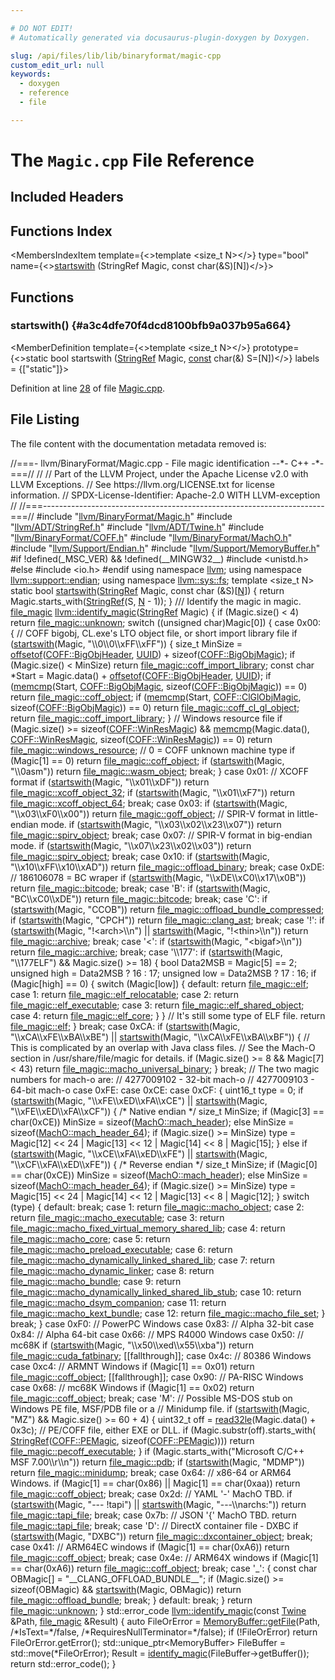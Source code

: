 ```yaml
---

# DO NOT EDIT!
# Automatically generated via docusaurus-plugin-doxygen by Doxygen.

slug: /api/files/lib/lib/binaryformat/magic-cpp
custom_edit_url: null
keywords:
  - doxygen
  - reference
  - file

---
```





# The `Magic.cpp` File Reference

<DoxygenPage pluginConfig={pluginConfig}>



## Included Headers

<IncludesList>
<IncludesListItem
  filePath="llvm/BinaryFormat/Magic.h"
  permalink="/docs/api/files/include/include/llvm/include/llvm/binaryformat/magic-h"
  isLocal="true" />
<IncludesListItem
  filePath="llvm/ADT/StringRef.h"
  permalink="/docs/api/files/include/include/llvm/include/llvm/adt/stringref-h"
  isLocal="true" />
<IncludesListItem
  filePath="llvm/ADT/Twine.h"
  permalink="/docs/api/files/include/include/llvm/include/llvm/adt/twine-h"
  isLocal="true" />
<IncludesListItem
  filePath="llvm/BinaryFormat/COFF.h"
  permalink="/docs/api/files/include/include/llvm/include/llvm/binaryformat/coff-h"
  isLocal="true" />
<IncludesListItem
  filePath="llvm/BinaryFormat/MachO.h"
  permalink="/docs/api/files/include/include/llvm/include/llvm/binaryformat/macho-h"
  isLocal="true" />
<IncludesListItem
  filePath="llvm/Support/Endian.h"
  permalink="/docs/api/files/include/include/llvm/include/llvm/support/endian-h"
  isLocal="true" />
<IncludesListItem
  filePath="llvm/Support/MemoryBuffer.h"
  permalink="/docs/api/files/include/include/llvm/include/llvm/support/memorybuffer-h"
  isLocal="true" />
<IncludesListItem
  filePath="unistd.h"
  permalink=""
  isLocal="false" />
</IncludesList>

## Functions Index

<MembersIndex>

<MembersIndexItem
  template={<>template &lt;size&#95;t N&gt;</>}
  type="bool"
  name={<><a href="#a3c4dfe70f4dcd8100bfb9a037b95a664">startswith</a> (StringRef Magic, const char(&amp;S)&#91;N&#93;)</>}>
</MembersIndexItem>

</MembersIndex>


<SectionDefinition>

## Functions

### startswith() {#a3c4dfe70f4dcd8100bfb9a037b95a664}

<MemberDefinition
  template={<>template &lt;size&#95;t N&gt;</>}
  prototype={<>static bool startswith (<a href="/docs/api/classes/llvm/stringref">StringRef</a> Magic, <a href="/docs/api/files/lib/lib/target/lib/target/aarch64/aarch64promoteconstant-cpp/#a90f8350fecae261c25be85d38b451bff">const</a> char(&amp;) S=[N])</>}
  labels = {["static"]}>

Definition at line <a href="#l00028">28</a> of file <a href="/docs/api/files/lib/lib/binaryformat/magic-cpp">Magic.cpp</a>.
</MemberDefinition>

</SectionDefinition>

## File Listing

The file content with the documentation metadata removed is:

<ProgramListing>

<Link id="l00001" /><CodeLine lineNumber="1"><Highlight kind="comment">//===- llvm/BinaryFormat/Magic.cpp - File magic identification --&#42;- C++ -&#42;-===//</Highlight><Highlight kind="normal"></Highlight></CodeLine>
<Link id="l00002" /><CodeLine lineNumber="2"><Highlight kind="normal"></Highlight><Highlight kind="comment">//</Highlight><Highlight kind="normal"></Highlight></CodeLine>
<Link id="l00003" /><CodeLine lineNumber="3"><Highlight kind="normal"></Highlight><Highlight kind="comment">// Part of the LLVM Project, under the Apache License v2.0 with LLVM Exceptions.</Highlight><Highlight kind="normal"></Highlight></CodeLine>
<Link id="l00004" /><CodeLine lineNumber="4"><Highlight kind="normal"></Highlight><Highlight kind="comment">// See https://llvm.org/LICENSE.txt for license information.</Highlight><Highlight kind="normal"></Highlight></CodeLine>
<Link id="l00005" /><CodeLine lineNumber="5"><Highlight kind="normal"></Highlight><Highlight kind="comment">// SPDX-License-Identifier: Apache-2.0 WITH LLVM-exception</Highlight><Highlight kind="normal"></Highlight></CodeLine>
<Link id="l00006" /><CodeLine lineNumber="6"><Highlight kind="normal"></Highlight><Highlight kind="comment">//</Highlight><Highlight kind="normal"></Highlight></CodeLine>
<Link id="l00007" /><CodeLine lineNumber="7"><Highlight kind="normal"></Highlight><Highlight kind="comment">//===----------------------------------------------------------------------===//</Highlight><Highlight kind="normal"></Highlight></CodeLine>
<Link id="l00008" /><CodeLine lineNumber="8"><Highlight kind="normal"></Highlight></CodeLine>
<Link id="l00009" /><CodeLine lineNumber="9"><Highlight kind="normal"></Highlight><Highlight kind="preprocessor">#include &quot;<a href="/docs/api/files/include/include/llvm/include/llvm/binaryformat/magic-h">llvm/BinaryFormat/Magic.h</a>&quot;</Highlight><Highlight kind="normal"></Highlight></CodeLine>
<Link id="l00010" /><CodeLine lineNumber="10"><Highlight kind="normal"></Highlight><Highlight kind="preprocessor">#include &quot;<a href="/docs/api/files/include/include/llvm/include/llvm/adt/stringref-h">llvm/ADT/StringRef.h</a>&quot;</Highlight><Highlight kind="normal"></Highlight></CodeLine>
<Link id="l00011" /><CodeLine lineNumber="11"><Highlight kind="normal"></Highlight><Highlight kind="preprocessor">#include &quot;<a href="/docs/api/files/include/include/llvm/include/llvm/adt/twine-h">llvm/ADT/Twine.h</a>&quot;</Highlight><Highlight kind="normal"></Highlight></CodeLine>
<Link id="l00012" /><CodeLine lineNumber="12"><Highlight kind="normal"></Highlight><Highlight kind="preprocessor">#include &quot;<a href="/docs/api/files/include/include/llvm/include/llvm/binaryformat/coff-h">llvm/BinaryFormat/COFF.h</a>&quot;</Highlight><Highlight kind="normal"></Highlight></CodeLine>
<Link id="l00013" /><CodeLine lineNumber="13"><Highlight kind="normal"></Highlight><Highlight kind="preprocessor">#include &quot;<a href="/docs/api/files/include/include/llvm/include/llvm/binaryformat/macho-h">llvm/BinaryFormat/MachO.h</a>&quot;</Highlight><Highlight kind="normal"></Highlight></CodeLine>
<Link id="l00014" /><CodeLine lineNumber="14"><Highlight kind="normal"></Highlight><Highlight kind="preprocessor">#include &quot;<a href="/docs/api/files/include/include/llvm/include/llvm/support/endian-h">llvm/Support/Endian.h</a>&quot;</Highlight><Highlight kind="normal"></Highlight></CodeLine>
<Link id="l00015" /><CodeLine lineNumber="15"><Highlight kind="normal"></Highlight><Highlight kind="preprocessor">#include &quot;<a href="/docs/api/files/include/include/llvm/include/llvm/support/memorybuffer-h">llvm/Support/MemoryBuffer.h</a>&quot;</Highlight><Highlight kind="normal"></Highlight></CodeLine>
<Link id="l00016" /><CodeLine lineNumber="16"><Highlight kind="normal"></Highlight></CodeLine>
<Link id="l00017" /><CodeLine lineNumber="17"><Highlight kind="normal"></Highlight><Highlight kind="preprocessor">#if !defined(&#95;MSC&#95;VER) &amp;&amp; !defined(&#95;&#95;MINGW32&#95;&#95;)</Highlight><Highlight kind="normal"></Highlight></CodeLine>
<Link id="l00018" /><CodeLine lineNumber="18"><Highlight kind="normal"></Highlight><Highlight kind="preprocessor">#include &lt;unistd.h&gt;</Highlight><Highlight kind="normal"></Highlight></CodeLine>
<Link id="l00019" /><CodeLine lineNumber="19"><Highlight kind="normal"></Highlight><Highlight kind="preprocessor">#else</Highlight><Highlight kind="normal"></Highlight></CodeLine>
<Link id="l00020" /><CodeLine lineNumber="20"><Highlight kind="normal"></Highlight><Highlight kind="preprocessor">#include &lt;io.h&gt;</Highlight><Highlight kind="normal"></Highlight></CodeLine>
<Link id="l00021" /><CodeLine lineNumber="21"><Highlight kind="normal"></Highlight><Highlight kind="preprocessor">#endif</Highlight><Highlight kind="normal"></Highlight></CodeLine>
<Link id="l00022" /><CodeLine lineNumber="22"><Highlight kind="normal"></Highlight></CodeLine>
<Link id="l00023" /><CodeLine lineNumber="23"><Highlight kind="normal"></Highlight><Highlight kind="keyword">using namespace </Highlight><Highlight kind="normal"><a href="/docs/api/namespaces/llvm">llvm</a>;</Highlight></CodeLine>
<Link id="l00024" /><CodeLine lineNumber="24"><Highlight kind="normal"></Highlight><Highlight kind="keyword">using namespace </Highlight><Highlight kind="normal"><a href="/docs/api/namespaces/llvm/support/endian">llvm::support::endian</a>;</Highlight></CodeLine>
<Link id="l00025" /><CodeLine lineNumber="25"><Highlight kind="normal"></Highlight><Highlight kind="keyword">using namespace </Highlight><Highlight kind="normal"><a href="/docs/api/namespaces/llvm/sys/fs">llvm::sys::fs</a>;</Highlight></CodeLine>
<Link id="l00026" /><CodeLine lineNumber="26"><Highlight kind="normal"></Highlight></CodeLine>
<Link id="l00027" /><CodeLine lineNumber="27"><Highlight kind="normal"></Highlight><Highlight kind="keyword">template</Highlight><Highlight kind="normal"> &lt;</Highlight><Highlight kind="keywordtype">size&#95;t</Highlight><Highlight kind="normal"> N&gt;</Highlight></CodeLine>
<Link id="l00028" /><CodeLine lineNumber="28" lineLink="#a3c4dfe70f4dcd8100bfb9a037b95a664"><Highlight kind="normal"></Highlight><Highlight kind="keyword">static</Highlight><Highlight kind="normal"> </Highlight><Highlight kind="keywordtype">bool</Highlight><Highlight kind="normal"> <a href="#a3c4dfe70f4dcd8100bfb9a037b95a664">startswith</a>(<a href="/docs/api/classes/llvm/stringref">StringRef</a> Magic, </Highlight><Highlight kind="keyword">const</Highlight><Highlight kind="normal"> </Highlight><Highlight kind="keywordtype">char</Highlight><Highlight kind="normal"> (&amp;S)&#91;<a href="/docs/api/files/lib/lib/support/regcomp-c/#a0240ac851181b84ac374872dc5434ee4">N</a>&#93;) &#123;</Highlight></CodeLine>
<Link id="l00029" /><CodeLine lineNumber="29"><Highlight kind="normal">  </Highlight><Highlight kind="keywordflow">return</Highlight><Highlight kind="normal"> Magic.starts&#95;with(<a href="/docs/api/classes/llvm/stringref">StringRef</a>(S, <a href="/docs/api/files/lib/lib/support/regcomp-c/#a0240ac851181b84ac374872dc5434ee4">N</a> - 1));</Highlight></CodeLine>
<Link id="l00030" /><CodeLine lineNumber="30"><Highlight kind="normal">&#125;</Highlight></CodeLine>
<Link id="l00031" /><CodeLine lineNumber="31"><Highlight kind="normal"></Highlight><Highlight kind="comment"></Highlight></CodeLine>
<Link id="l00032" /><CodeLine lineNumber="32"><Highlight kind="comment">/// Identify the magic in magic.</Highlight><Highlight kind="normal"></Highlight></CodeLine>
<Link id="l00033" /><CodeLine lineNumber="33" lineLink="/docs/api/namespaces/llvm/#a00941e59a16ad6eb14e905557a612501"><Highlight kind="normal"><a href="/docs/api/structs/llvm/file-magic">file&#95;magic</a> <a href="/docs/api/namespaces/llvm/#a00941e59a16ad6eb14e905557a612501">llvm::identify&#95;magic</a>(<a href="/docs/api/classes/llvm/stringref">StringRef</a> Magic) &#123;</Highlight></CodeLine>
<Link id="l00034" /><CodeLine lineNumber="34"><Highlight kind="normal">  </Highlight><Highlight kind="keywordflow">if</Highlight><Highlight kind="normal"> (Magic.size() &lt; 4)</Highlight></CodeLine>
<Link id="l00035" /><CodeLine lineNumber="35"><Highlight kind="normal">    </Highlight><Highlight kind="keywordflow">return</Highlight><Highlight kind="normal"> <a href="/docs/api/structs/llvm/file-magic/#a39d74d9fa08229878443101289698b3aae5a2f339dd671d3caf9b616ef7bf1efd">file&#95;magic::unknown</a>;</Highlight></CodeLine>
<Link id="l00036" /><CodeLine lineNumber="36"><Highlight kind="normal">  </Highlight><Highlight kind="keywordflow">switch</Highlight><Highlight kind="normal"> ((</Highlight><Highlight kind="keywordtype">unsigned</Highlight><Highlight kind="normal"> </Highlight><Highlight kind="keywordtype">char</Highlight><Highlight kind="normal">)Magic&#91;0&#93;) &#123;</Highlight></CodeLine>
<Link id="l00037" /><CodeLine lineNumber="37"><Highlight kind="normal">  </Highlight><Highlight kind="keywordflow">case</Highlight><Highlight kind="normal"> 0x00: &#123;</Highlight></CodeLine>
<Link id="l00038" /><CodeLine lineNumber="38"><Highlight kind="normal">    </Highlight><Highlight kind="comment">// COFF bigobj, CL.exe&#39;s LTO object file, or short import library file</Highlight><Highlight kind="normal"></Highlight></CodeLine>
<Link id="l00039" /><CodeLine lineNumber="39"><Highlight kind="normal">    </Highlight><Highlight kind="keywordflow">if</Highlight><Highlight kind="normal"> (<a href="#a3c4dfe70f4dcd8100bfb9a037b95a664">startswith</a>(Magic, </Highlight><Highlight kind="stringliteral">&quot;\\0\\0\\xFF\\xFF&quot;</Highlight><Highlight kind="normal">)) &#123;</Highlight></CodeLine>
<Link id="l00040" /><CodeLine lineNumber="40"><Highlight kind="normal">      </Highlight><Highlight kind="keywordtype">size&#95;t</Highlight><Highlight kind="normal"> MinSize =</Highlight></CodeLine>
<Link id="l00041" /><CodeLine lineNumber="41"><Highlight kind="normal">          <a href="/docs/api/files/include/include/llvm/include/llvm/support/amdhsakerneldescriptor-h/#a276e8a32e0bbf024aadd9420b8f2d3b3">offsetof</a>(<a href="/docs/api/structs/llvm/coff/bigobjheader">COFF::BigObjHeader</a>, <a href="/docs/api/files/lib/lib/textapi/textstubcommon-h/#a847f9d797fd06f1d451476d6362a6a41">UUID</a>) + </Highlight><Highlight kind="keyword">sizeof</Highlight><Highlight kind="normal">(<a href="/docs/api/namespaces/llvm/coff/#ae89cd5cd0f88610c3b724d104f6f0fd8">COFF::BigObjMagic</a>);</Highlight></CodeLine>
<Link id="l00042" /><CodeLine lineNumber="42"><Highlight kind="normal">      </Highlight><Highlight kind="keywordflow">if</Highlight><Highlight kind="normal"> (Magic.size() &lt; MinSize)</Highlight></CodeLine>
<Link id="l00043" /><CodeLine lineNumber="43"><Highlight kind="normal">        </Highlight><Highlight kind="keywordflow">return</Highlight><Highlight kind="normal"> <a href="/docs/api/structs/llvm/file-magic/#a39d74d9fa08229878443101289698b3aa007729224f13c224129cef854ce5fc0c">file&#95;magic::coff&#95;import&#95;library</a>;</Highlight></CodeLine>
<Link id="l00044" /><CodeLine lineNumber="44"><Highlight kind="normal"></Highlight></CodeLine>
<Link id="l00045" /><CodeLine lineNumber="45"><Highlight kind="normal">      </Highlight><Highlight kind="keyword">const</Highlight><Highlight kind="normal"> </Highlight><Highlight kind="keywordtype">char</Highlight><Highlight kind="normal"> &#42;Start = Magic.data() + <a href="/docs/api/files/include/include/llvm/include/llvm/support/amdhsakerneldescriptor-h/#a276e8a32e0bbf024aadd9420b8f2d3b3">offsetof</a>(<a href="/docs/api/structs/llvm/coff/bigobjheader">COFF::BigObjHeader</a>, <a href="/docs/api/files/lib/lib/textapi/textstubcommon-h/#a847f9d797fd06f1d451476d6362a6a41">UUID</a>);</Highlight></CodeLine>
<Link id="l00046" /><CodeLine lineNumber="46"><Highlight kind="normal">      </Highlight><Highlight kind="keywordflow">if</Highlight><Highlight kind="normal"> (<a href="/docs/api/files/lib/lib/transforms/lib/transforms/scalar/mergeicmps-cpp/#affd23ab4a2fbb796128b383986b7286f">memcmp</a>(Start, <a href="/docs/api/namespaces/llvm/coff/#ae89cd5cd0f88610c3b724d104f6f0fd8">COFF::BigObjMagic</a>, </Highlight><Highlight kind="keyword">sizeof</Highlight><Highlight kind="normal">(<a href="/docs/api/namespaces/llvm/coff/#ae89cd5cd0f88610c3b724d104f6f0fd8">COFF::BigObjMagic</a>)) == 0)</Highlight></CodeLine>
<Link id="l00047" /><CodeLine lineNumber="47"><Highlight kind="normal">        </Highlight><Highlight kind="keywordflow">return</Highlight><Highlight kind="normal"> <a href="/docs/api/structs/llvm/file-magic/#a39d74d9fa08229878443101289698b3aac575f4e16f05741d7656211f860dfcc3">file&#95;magic::coff&#95;object</a>;</Highlight></CodeLine>
<Link id="l00048" /><CodeLine lineNumber="48"><Highlight kind="normal">      </Highlight><Highlight kind="keywordflow">if</Highlight><Highlight kind="normal"> (<a href="/docs/api/files/lib/lib/transforms/lib/transforms/scalar/mergeicmps-cpp/#affd23ab4a2fbb796128b383986b7286f">memcmp</a>(Start, <a href="/docs/api/namespaces/llvm/coff/#a01204a9061fe07c8a651871764ebb5e4">COFF::ClGlObjMagic</a>, </Highlight><Highlight kind="keyword">sizeof</Highlight><Highlight kind="normal">(<a href="/docs/api/namespaces/llvm/coff/#ae89cd5cd0f88610c3b724d104f6f0fd8">COFF::BigObjMagic</a>)) == 0)</Highlight></CodeLine>
<Link id="l00049" /><CodeLine lineNumber="49"><Highlight kind="normal">        </Highlight><Highlight kind="keywordflow">return</Highlight><Highlight kind="normal"> <a href="/docs/api/structs/llvm/file-magic/#a39d74d9fa08229878443101289698b3aadcfa112d629e18c0a4eed4980ca4a7ae">file&#95;magic::coff&#95;cl&#95;gl&#95;object</a>;</Highlight></CodeLine>
<Link id="l00050" /><CodeLine lineNumber="50"><Highlight kind="normal">      </Highlight><Highlight kind="keywordflow">return</Highlight><Highlight kind="normal"> <a href="/docs/api/structs/llvm/file-magic/#a39d74d9fa08229878443101289698b3aa007729224f13c224129cef854ce5fc0c">file&#95;magic::coff&#95;import&#95;library</a>;</Highlight></CodeLine>
<Link id="l00051" /><CodeLine lineNumber="51"><Highlight kind="normal">    &#125;</Highlight></CodeLine>
<Link id="l00052" /><CodeLine lineNumber="52"><Highlight kind="normal">    </Highlight><Highlight kind="comment">// Windows resource file</Highlight><Highlight kind="normal"></Highlight></CodeLine>
<Link id="l00053" /><CodeLine lineNumber="53"><Highlight kind="normal">    </Highlight><Highlight kind="keywordflow">if</Highlight><Highlight kind="normal"> (Magic.size() &gt;= </Highlight><Highlight kind="keyword">sizeof</Highlight><Highlight kind="normal">(<a href="/docs/api/namespaces/llvm/coff/#ab73a29b4da997ce57de7ae89e7be1016">COFF::WinResMagic</a>) &amp;&amp;</Highlight></CodeLine>
<Link id="l00054" /><CodeLine lineNumber="54"><Highlight kind="normal">        <a href="/docs/api/files/lib/lib/transforms/lib/transforms/scalar/mergeicmps-cpp/#affd23ab4a2fbb796128b383986b7286f">memcmp</a>(Magic.data(), <a href="/docs/api/namespaces/llvm/coff/#ab73a29b4da997ce57de7ae89e7be1016">COFF::WinResMagic</a>, </Highlight><Highlight kind="keyword">sizeof</Highlight><Highlight kind="normal">(<a href="/docs/api/namespaces/llvm/coff/#ab73a29b4da997ce57de7ae89e7be1016">COFF::WinResMagic</a>)) == 0)</Highlight></CodeLine>
<Link id="l00055" /><CodeLine lineNumber="55"><Highlight kind="normal">      </Highlight><Highlight kind="keywordflow">return</Highlight><Highlight kind="normal"> <a href="/docs/api/structs/llvm/file-magic/#a39d74d9fa08229878443101289698b3aab93daf35debe3630ad69460b3c1d072a">file&#95;magic::windows&#95;resource</a>;</Highlight></CodeLine>
<Link id="l00056" /><CodeLine lineNumber="56"><Highlight kind="normal">    </Highlight><Highlight kind="comment">// 0 = COFF unknown machine type</Highlight><Highlight kind="normal"></Highlight></CodeLine>
<Link id="l00057" /><CodeLine lineNumber="57"><Highlight kind="normal">    </Highlight><Highlight kind="keywordflow">if</Highlight><Highlight kind="normal"> (Magic&#91;1&#93; == 0)</Highlight></CodeLine>
<Link id="l00058" /><CodeLine lineNumber="58"><Highlight kind="normal">      </Highlight><Highlight kind="keywordflow">return</Highlight><Highlight kind="normal"> <a href="/docs/api/structs/llvm/file-magic/#a39d74d9fa08229878443101289698b3aac575f4e16f05741d7656211f860dfcc3">file&#95;magic::coff&#95;object</a>;</Highlight></CodeLine>
<Link id="l00059" /><CodeLine lineNumber="59"><Highlight kind="normal">    </Highlight><Highlight kind="keywordflow">if</Highlight><Highlight kind="normal"> (<a href="#a3c4dfe70f4dcd8100bfb9a037b95a664">startswith</a>(Magic, </Highlight><Highlight kind="stringliteral">&quot;\\0asm&quot;</Highlight><Highlight kind="normal">))</Highlight></CodeLine>
<Link id="l00060" /><CodeLine lineNumber="60"><Highlight kind="normal">      </Highlight><Highlight kind="keywordflow">return</Highlight><Highlight kind="normal"> <a href="/docs/api/structs/llvm/file-magic/#a39d74d9fa08229878443101289698b3aaa0dedd1117ef34a81cb4b8751c3c1e4f">file&#95;magic::wasm&#95;object</a>;</Highlight></CodeLine>
<Link id="l00061" /><CodeLine lineNumber="61"><Highlight kind="normal">    </Highlight><Highlight kind="keywordflow">break</Highlight><Highlight kind="normal">;</Highlight></CodeLine>
<Link id="l00062" /><CodeLine lineNumber="62"><Highlight kind="normal">  &#125;</Highlight></CodeLine>
<Link id="l00063" /><CodeLine lineNumber="63"><Highlight kind="normal"></Highlight></CodeLine>
<Link id="l00064" /><CodeLine lineNumber="64"><Highlight kind="normal">  </Highlight><Highlight kind="keywordflow">case</Highlight><Highlight kind="normal"> 0x01:</Highlight></CodeLine>
<Link id="l00065" /><CodeLine lineNumber="65"><Highlight kind="normal">    </Highlight><Highlight kind="comment">// XCOFF format</Highlight><Highlight kind="normal"></Highlight></CodeLine>
<Link id="l00066" /><CodeLine lineNumber="66"><Highlight kind="normal">    </Highlight><Highlight kind="keywordflow">if</Highlight><Highlight kind="normal"> (<a href="#a3c4dfe70f4dcd8100bfb9a037b95a664">startswith</a>(Magic, </Highlight><Highlight kind="stringliteral">&quot;\\x01\\xDF&quot;</Highlight><Highlight kind="normal">))</Highlight></CodeLine>
<Link id="l00067" /><CodeLine lineNumber="67"><Highlight kind="normal">      </Highlight><Highlight kind="keywordflow">return</Highlight><Highlight kind="normal"> <a href="/docs/api/structs/llvm/file-magic/#a39d74d9fa08229878443101289698b3aaa39e4e5aa8493605e279d127dc484379">file&#95;magic::xcoff&#95;object&#95;32</a>;</Highlight></CodeLine>
<Link id="l00068" /><CodeLine lineNumber="68"><Highlight kind="normal">    </Highlight><Highlight kind="keywordflow">if</Highlight><Highlight kind="normal"> (<a href="#a3c4dfe70f4dcd8100bfb9a037b95a664">startswith</a>(Magic, </Highlight><Highlight kind="stringliteral">&quot;\\x01\\xF7&quot;</Highlight><Highlight kind="normal">))</Highlight></CodeLine>
<Link id="l00069" /><CodeLine lineNumber="69"><Highlight kind="normal">      </Highlight><Highlight kind="keywordflow">return</Highlight><Highlight kind="normal"> <a href="/docs/api/structs/llvm/file-magic/#a39d74d9fa08229878443101289698b3aa45ff397494885b031c2b6a75797e7d7e">file&#95;magic::xcoff&#95;object&#95;64</a>;</Highlight></CodeLine>
<Link id="l00070" /><CodeLine lineNumber="70"><Highlight kind="normal">    </Highlight><Highlight kind="keywordflow">break</Highlight><Highlight kind="normal">;</Highlight></CodeLine>
<Link id="l00071" /><CodeLine lineNumber="71"><Highlight kind="normal"></Highlight></CodeLine>
<Link id="l00072" /><CodeLine lineNumber="72"><Highlight kind="normal">  </Highlight><Highlight kind="keywordflow">case</Highlight><Highlight kind="normal"> 0x03:</Highlight></CodeLine>
<Link id="l00073" /><CodeLine lineNumber="73"><Highlight kind="normal">    </Highlight><Highlight kind="keywordflow">if</Highlight><Highlight kind="normal"> (<a href="#a3c4dfe70f4dcd8100bfb9a037b95a664">startswith</a>(Magic, </Highlight><Highlight kind="stringliteral">&quot;\\x03\\xF0\\x00&quot;</Highlight><Highlight kind="normal">))</Highlight></CodeLine>
<Link id="l00074" /><CodeLine lineNumber="74"><Highlight kind="normal">      </Highlight><Highlight kind="keywordflow">return</Highlight><Highlight kind="normal"> <a href="/docs/api/structs/llvm/file-magic/#a39d74d9fa08229878443101289698b3aa40ebaa45e99e5d81f24d506e33afdb42">file&#95;magic::goff&#95;object</a>;</Highlight></CodeLine>
<Link id="l00075" /><CodeLine lineNumber="75"><Highlight kind="normal">    </Highlight><Highlight kind="comment">// SPIR-V format in little-endian mode.</Highlight><Highlight kind="normal"></Highlight></CodeLine>
<Link id="l00076" /><CodeLine lineNumber="76"><Highlight kind="normal">    </Highlight><Highlight kind="keywordflow">if</Highlight><Highlight kind="normal"> (<a href="#a3c4dfe70f4dcd8100bfb9a037b95a664">startswith</a>(Magic, </Highlight><Highlight kind="stringliteral">&quot;\\x03\\x02\\x23\\x07&quot;</Highlight><Highlight kind="normal">))</Highlight></CodeLine>
<Link id="l00077" /><CodeLine lineNumber="77"><Highlight kind="normal">      </Highlight><Highlight kind="keywordflow">return</Highlight><Highlight kind="normal"> <a href="/docs/api/structs/llvm/file-magic/#a39d74d9fa08229878443101289698b3aa11ec46239073e8ad58f263bedf619cbc">file&#95;magic::spirv&#95;object</a>;</Highlight></CodeLine>
<Link id="l00078" /><CodeLine lineNumber="78"><Highlight kind="normal">    </Highlight><Highlight kind="keywordflow">break</Highlight><Highlight kind="normal">;</Highlight></CodeLine>
<Link id="l00079" /><CodeLine lineNumber="79"><Highlight kind="normal"></Highlight></CodeLine>
<Link id="l00080" /><CodeLine lineNumber="80"><Highlight kind="normal">  </Highlight><Highlight kind="keywordflow">case</Highlight><Highlight kind="normal"> 0x07: </Highlight><Highlight kind="comment">// SPIR-V format in big-endian mode.</Highlight><Highlight kind="normal"></Highlight></CodeLine>
<Link id="l00081" /><CodeLine lineNumber="81"><Highlight kind="normal">    </Highlight><Highlight kind="keywordflow">if</Highlight><Highlight kind="normal"> (<a href="#a3c4dfe70f4dcd8100bfb9a037b95a664">startswith</a>(Magic, </Highlight><Highlight kind="stringliteral">&quot;\\x07\\x23\\x02\\x03&quot;</Highlight><Highlight kind="normal">))</Highlight></CodeLine>
<Link id="l00082" /><CodeLine lineNumber="82"><Highlight kind="normal">      </Highlight><Highlight kind="keywordflow">return</Highlight><Highlight kind="normal"> <a href="/docs/api/structs/llvm/file-magic/#a39d74d9fa08229878443101289698b3aa11ec46239073e8ad58f263bedf619cbc">file&#95;magic::spirv&#95;object</a>;</Highlight></CodeLine>
<Link id="l00083" /><CodeLine lineNumber="83"><Highlight kind="normal">    </Highlight><Highlight kind="keywordflow">break</Highlight><Highlight kind="normal">;</Highlight></CodeLine>
<Link id="l00084" /><CodeLine lineNumber="84"><Highlight kind="normal"></Highlight></CodeLine>
<Link id="l00085" /><CodeLine lineNumber="85"><Highlight kind="normal">  </Highlight><Highlight kind="keywordflow">case</Highlight><Highlight kind="normal"> 0x10:</Highlight></CodeLine>
<Link id="l00086" /><CodeLine lineNumber="86"><Highlight kind="normal">    </Highlight><Highlight kind="keywordflow">if</Highlight><Highlight kind="normal"> (<a href="#a3c4dfe70f4dcd8100bfb9a037b95a664">startswith</a>(Magic, </Highlight><Highlight kind="stringliteral">&quot;\\x10\\xFF\\x10\\xAD&quot;</Highlight><Highlight kind="normal">))</Highlight></CodeLine>
<Link id="l00087" /><CodeLine lineNumber="87"><Highlight kind="normal">      </Highlight><Highlight kind="keywordflow">return</Highlight><Highlight kind="normal"> <a href="/docs/api/structs/llvm/file-magic/#a39d74d9fa08229878443101289698b3aa91e1aaaa67b1f5232dbea39497ef9250">file&#95;magic::offload&#95;binary</a>;</Highlight></CodeLine>
<Link id="l00088" /><CodeLine lineNumber="88"><Highlight kind="normal">    </Highlight><Highlight kind="keywordflow">break</Highlight><Highlight kind="normal">;</Highlight></CodeLine>
<Link id="l00089" /><CodeLine lineNumber="89"><Highlight kind="normal"></Highlight></CodeLine>
<Link id="l00090" /><CodeLine lineNumber="90"><Highlight kind="normal">  </Highlight><Highlight kind="keywordflow">case</Highlight><Highlight kind="normal"> 0xDE: </Highlight><Highlight kind="comment">// 186106078 = BC wraper</Highlight><Highlight kind="normal"></Highlight></CodeLine>
<Link id="l00091" /><CodeLine lineNumber="91"><Highlight kind="normal">    </Highlight><Highlight kind="keywordflow">if</Highlight><Highlight kind="normal"> (<a href="#a3c4dfe70f4dcd8100bfb9a037b95a664">startswith</a>(Magic, </Highlight><Highlight kind="stringliteral">&quot;\\xDE\\xC0\\x17\\x0B&quot;</Highlight><Highlight kind="normal">))</Highlight></CodeLine>
<Link id="l00092" /><CodeLine lineNumber="92"><Highlight kind="normal">      </Highlight><Highlight kind="keywordflow">return</Highlight><Highlight kind="normal"> <a href="/docs/api/structs/llvm/file-magic/#a39d74d9fa08229878443101289698b3aa9b217cf59bac16d57cf52c3e76f3ce50">file&#95;magic::bitcode</a>;</Highlight></CodeLine>
<Link id="l00093" /><CodeLine lineNumber="93"><Highlight kind="normal">    </Highlight><Highlight kind="keywordflow">break</Highlight><Highlight kind="normal">;</Highlight></CodeLine>
<Link id="l00094" /><CodeLine lineNumber="94"><Highlight kind="normal">  </Highlight><Highlight kind="keywordflow">case</Highlight><Highlight kind="normal"> </Highlight><Highlight kind="charliteral">&#39;B&#39;</Highlight><Highlight kind="normal">:</Highlight></CodeLine>
<Link id="l00095" /><CodeLine lineNumber="95"><Highlight kind="normal">    </Highlight><Highlight kind="keywordflow">if</Highlight><Highlight kind="normal"> (<a href="#a3c4dfe70f4dcd8100bfb9a037b95a664">startswith</a>(Magic, </Highlight><Highlight kind="stringliteral">&quot;BC\\xC0\\xDE&quot;</Highlight><Highlight kind="normal">))</Highlight></CodeLine>
<Link id="l00096" /><CodeLine lineNumber="96"><Highlight kind="normal">      </Highlight><Highlight kind="keywordflow">return</Highlight><Highlight kind="normal"> <a href="/docs/api/structs/llvm/file-magic/#a39d74d9fa08229878443101289698b3aa9b217cf59bac16d57cf52c3e76f3ce50">file&#95;magic::bitcode</a>;</Highlight></CodeLine>
<Link id="l00097" /><CodeLine lineNumber="97"><Highlight kind="normal">    </Highlight><Highlight kind="keywordflow">break</Highlight><Highlight kind="normal">;</Highlight></CodeLine>
<Link id="l00098" /><CodeLine lineNumber="98"><Highlight kind="normal">  </Highlight><Highlight kind="keywordflow">case</Highlight><Highlight kind="normal"> </Highlight><Highlight kind="charliteral">&#39;C&#39;</Highlight><Highlight kind="normal">:</Highlight></CodeLine>
<Link id="l00099" /><CodeLine lineNumber="99"><Highlight kind="normal">    </Highlight><Highlight kind="keywordflow">if</Highlight><Highlight kind="normal"> (<a href="#a3c4dfe70f4dcd8100bfb9a037b95a664">startswith</a>(Magic, </Highlight><Highlight kind="stringliteral">&quot;CCOB&quot;</Highlight><Highlight kind="normal">))</Highlight></CodeLine>
<Link id="l00100" /><CodeLine lineNumber="100"><Highlight kind="normal">      </Highlight><Highlight kind="keywordflow">return</Highlight><Highlight kind="normal"> <a href="/docs/api/structs/llvm/file-magic/#a39d74d9fa08229878443101289698b3aa73165d81a387644aea1856f9a567a23a">file&#95;magic::offload&#95;bundle&#95;compressed</a>;</Highlight></CodeLine>
<Link id="l00101" /><CodeLine lineNumber="101"><Highlight kind="normal">    </Highlight><Highlight kind="keywordflow">if</Highlight><Highlight kind="normal"> (<a href="#a3c4dfe70f4dcd8100bfb9a037b95a664">startswith</a>(Magic, </Highlight><Highlight kind="stringliteral">&quot;CPCH&quot;</Highlight><Highlight kind="normal">))</Highlight></CodeLine>
<Link id="l00102" /><CodeLine lineNumber="102"><Highlight kind="normal">      </Highlight><Highlight kind="keywordflow">return</Highlight><Highlight kind="normal"> <a href="/docs/api/structs/llvm/file-magic/#a39d74d9fa08229878443101289698b3aabb25bd86fcacafa4654636a3985d0f5e">file&#95;magic::clang&#95;ast</a>;</Highlight></CodeLine>
<Link id="l00103" /><CodeLine lineNumber="103"><Highlight kind="normal">    </Highlight><Highlight kind="keywordflow">break</Highlight><Highlight kind="normal">;</Highlight></CodeLine>
<Link id="l00104" /><CodeLine lineNumber="104"><Highlight kind="normal">  </Highlight><Highlight kind="keywordflow">case</Highlight><Highlight kind="normal"> </Highlight><Highlight kind="charliteral">&#39;!&#39;</Highlight><Highlight kind="normal">:</Highlight></CodeLine>
<Link id="l00105" /><CodeLine lineNumber="105"><Highlight kind="normal">    </Highlight><Highlight kind="keywordflow">if</Highlight><Highlight kind="normal"> (<a href="#a3c4dfe70f4dcd8100bfb9a037b95a664">startswith</a>(Magic, </Highlight><Highlight kind="stringliteral">&quot;!&lt;arch&gt;\\n&quot;</Highlight><Highlight kind="normal">) || <a href="#a3c4dfe70f4dcd8100bfb9a037b95a664">startswith</a>(Magic, </Highlight><Highlight kind="stringliteral">&quot;!&lt;thin&gt;\\n&quot;</Highlight><Highlight kind="normal">))</Highlight></CodeLine>
<Link id="l00106" /><CodeLine lineNumber="106"><Highlight kind="normal">      </Highlight><Highlight kind="keywordflow">return</Highlight><Highlight kind="normal"> <a href="/docs/api/structs/llvm/file-magic/#a39d74d9fa08229878443101289698b3aa35fa482a9a36a65cbd44ed6a98563cd9">file&#95;magic::archive</a>;</Highlight></CodeLine>
<Link id="l00107" /><CodeLine lineNumber="107"><Highlight kind="normal">    </Highlight><Highlight kind="keywordflow">break</Highlight><Highlight kind="normal">;</Highlight></CodeLine>
<Link id="l00108" /><CodeLine lineNumber="108"><Highlight kind="normal">  </Highlight><Highlight kind="keywordflow">case</Highlight><Highlight kind="normal"> </Highlight><Highlight kind="charliteral">&#39;&lt;&#39;</Highlight><Highlight kind="normal">:</Highlight></CodeLine>
<Link id="l00109" /><CodeLine lineNumber="109"><Highlight kind="normal">    </Highlight><Highlight kind="keywordflow">if</Highlight><Highlight kind="normal"> (<a href="#a3c4dfe70f4dcd8100bfb9a037b95a664">startswith</a>(Magic, </Highlight><Highlight kind="stringliteral">&quot;&lt;bigaf&gt;\\n&quot;</Highlight><Highlight kind="normal">))</Highlight></CodeLine>
<Link id="l00110" /><CodeLine lineNumber="110"><Highlight kind="normal">      </Highlight><Highlight kind="keywordflow">return</Highlight><Highlight kind="normal"> <a href="/docs/api/structs/llvm/file-magic/#a39d74d9fa08229878443101289698b3aa35fa482a9a36a65cbd44ed6a98563cd9">file&#95;magic::archive</a>;</Highlight></CodeLine>
<Link id="l00111" /><CodeLine lineNumber="111"><Highlight kind="normal">    </Highlight><Highlight kind="keywordflow">break</Highlight><Highlight kind="normal">;</Highlight></CodeLine>
<Link id="l00112" /><CodeLine lineNumber="112"><Highlight kind="normal">  </Highlight><Highlight kind="keywordflow">case</Highlight><Highlight kind="normal"> </Highlight><Highlight kind="stringliteral">&#39;\\177&#39;</Highlight><Highlight kind="normal">:</Highlight></CodeLine>
<Link id="l00113" /><CodeLine lineNumber="113"><Highlight kind="normal">    </Highlight><Highlight kind="keywordflow">if</Highlight><Highlight kind="normal"> (<a href="#a3c4dfe70f4dcd8100bfb9a037b95a664">startswith</a>(Magic, </Highlight><Highlight kind="stringliteral">&quot;\\177ELF&quot;</Highlight><Highlight kind="normal">) &amp;&amp; Magic.size() &gt;= 18) &#123;</Highlight></CodeLine>
<Link id="l00114" /><CodeLine lineNumber="114"><Highlight kind="normal">      </Highlight><Highlight kind="keywordtype">bool</Highlight><Highlight kind="normal"> Data2MSB = Magic&#91;5&#93; == 2;</Highlight></CodeLine>
<Link id="l00115" /><CodeLine lineNumber="115"><Highlight kind="normal">      </Highlight><Highlight kind="keywordtype">unsigned</Highlight><Highlight kind="normal"> high = Data2MSB ? 16 : 17;</Highlight></CodeLine>
<Link id="l00116" /><CodeLine lineNumber="116"><Highlight kind="normal">      </Highlight><Highlight kind="keywordtype">unsigned</Highlight><Highlight kind="normal"> low = Data2MSB ? 17 : 16;</Highlight></CodeLine>
<Link id="l00117" /><CodeLine lineNumber="117"><Highlight kind="normal">      </Highlight><Highlight kind="keywordflow">if</Highlight><Highlight kind="normal"> (Magic&#91;high&#93; == 0) &#123;</Highlight></CodeLine>
<Link id="l00118" /><CodeLine lineNumber="118"><Highlight kind="normal">        </Highlight><Highlight kind="keywordflow">switch</Highlight><Highlight kind="normal"> (Magic&#91;low&#93;) &#123;</Highlight></CodeLine>
<Link id="l00119" /><CodeLine lineNumber="119"><Highlight kind="normal">        </Highlight><Highlight kind="keywordflow">default</Highlight><Highlight kind="normal">:</Highlight></CodeLine>
<Link id="l00120" /><CodeLine lineNumber="120"><Highlight kind="normal">          </Highlight><Highlight kind="keywordflow">return</Highlight><Highlight kind="normal"> <a href="/docs/api/structs/llvm/file-magic/#a39d74d9fa08229878443101289698b3aad31db91c55e2f1f5090ddbe652c20b1f">file&#95;magic::elf</a>;</Highlight></CodeLine>
<Link id="l00121" /><CodeLine lineNumber="121"><Highlight kind="normal">        </Highlight><Highlight kind="keywordflow">case</Highlight><Highlight kind="normal"> 1:</Highlight></CodeLine>
<Link id="l00122" /><CodeLine lineNumber="122"><Highlight kind="normal">          </Highlight><Highlight kind="keywordflow">return</Highlight><Highlight kind="normal"> <a href="/docs/api/structs/llvm/file-magic/#a39d74d9fa08229878443101289698b3aa1b167178973059ff5b3a4b2bf2377450">file&#95;magic::elf&#95;relocatable</a>;</Highlight></CodeLine>
<Link id="l00123" /><CodeLine lineNumber="123"><Highlight kind="normal">        </Highlight><Highlight kind="keywordflow">case</Highlight><Highlight kind="normal"> 2:</Highlight></CodeLine>
<Link id="l00124" /><CodeLine lineNumber="124"><Highlight kind="normal">          </Highlight><Highlight kind="keywordflow">return</Highlight><Highlight kind="normal"> <a href="/docs/api/structs/llvm/file-magic/#a39d74d9fa08229878443101289698b3aa46a884b4756415ac19d0ac5d2bf56079">file&#95;magic::elf&#95;executable</a>;</Highlight></CodeLine>
<Link id="l00125" /><CodeLine lineNumber="125"><Highlight kind="normal">        </Highlight><Highlight kind="keywordflow">case</Highlight><Highlight kind="normal"> 3:</Highlight></CodeLine>
<Link id="l00126" /><CodeLine lineNumber="126"><Highlight kind="normal">          </Highlight><Highlight kind="keywordflow">return</Highlight><Highlight kind="normal"> <a href="/docs/api/structs/llvm/file-magic/#a39d74d9fa08229878443101289698b3aa380638a0d06dd9003d4dd307f7b0851c">file&#95;magic::elf&#95;shared&#95;object</a>;</Highlight></CodeLine>
<Link id="l00127" /><CodeLine lineNumber="127"><Highlight kind="normal">        </Highlight><Highlight kind="keywordflow">case</Highlight><Highlight kind="normal"> 4:</Highlight></CodeLine>
<Link id="l00128" /><CodeLine lineNumber="128"><Highlight kind="normal">          </Highlight><Highlight kind="keywordflow">return</Highlight><Highlight kind="normal"> <a href="/docs/api/structs/llvm/file-magic/#a39d74d9fa08229878443101289698b3aabf5672e0a28c6ed1db85035f1b85fc5b">file&#95;magic::elf&#95;core</a>;</Highlight></CodeLine>
<Link id="l00129" /><CodeLine lineNumber="129"><Highlight kind="normal">        &#125;</Highlight></CodeLine>
<Link id="l00130" /><CodeLine lineNumber="130"><Highlight kind="normal">      &#125;</Highlight></CodeLine>
<Link id="l00131" /><CodeLine lineNumber="131"><Highlight kind="normal">      </Highlight><Highlight kind="comment">// It&#39;s still some type of ELF file.</Highlight><Highlight kind="normal"></Highlight></CodeLine>
<Link id="l00132" /><CodeLine lineNumber="132"><Highlight kind="normal">      </Highlight><Highlight kind="keywordflow">return</Highlight><Highlight kind="normal"> <a href="/docs/api/structs/llvm/file-magic/#a39d74d9fa08229878443101289698b3aad31db91c55e2f1f5090ddbe652c20b1f">file&#95;magic::elf</a>;</Highlight></CodeLine>
<Link id="l00133" /><CodeLine lineNumber="133"><Highlight kind="normal">    &#125;</Highlight></CodeLine>
<Link id="l00134" /><CodeLine lineNumber="134"><Highlight kind="normal">    </Highlight><Highlight kind="keywordflow">break</Highlight><Highlight kind="normal">;</Highlight></CodeLine>
<Link id="l00135" /><CodeLine lineNumber="135"><Highlight kind="normal"></Highlight></CodeLine>
<Link id="l00136" /><CodeLine lineNumber="136"><Highlight kind="normal">  </Highlight><Highlight kind="keywordflow">case</Highlight><Highlight kind="normal"> 0xCA:</Highlight></CodeLine>
<Link id="l00137" /><CodeLine lineNumber="137"><Highlight kind="normal">    </Highlight><Highlight kind="keywordflow">if</Highlight><Highlight kind="normal"> (<a href="#a3c4dfe70f4dcd8100bfb9a037b95a664">startswith</a>(Magic, </Highlight><Highlight kind="stringliteral">&quot;\\xCA\\xFE\\xBA\\xBE&quot;</Highlight><Highlight kind="normal">) ||</Highlight></CodeLine>
<Link id="l00138" /><CodeLine lineNumber="138"><Highlight kind="normal">        <a href="#a3c4dfe70f4dcd8100bfb9a037b95a664">startswith</a>(Magic, </Highlight><Highlight kind="stringliteral">&quot;\\xCA\\xFE\\xBA\\xBF&quot;</Highlight><Highlight kind="normal">)) &#123;</Highlight></CodeLine>
<Link id="l00139" /><CodeLine lineNumber="139"><Highlight kind="normal">      </Highlight><Highlight kind="comment">// This is complicated by an overlap with Java class files.</Highlight><Highlight kind="normal"></Highlight></CodeLine>
<Link id="l00140" /><CodeLine lineNumber="140"><Highlight kind="normal">      </Highlight><Highlight kind="comment">// See the Mach-O section in /usr/share/file/magic for details.</Highlight><Highlight kind="normal"></Highlight></CodeLine>
<Link id="l00141" /><CodeLine lineNumber="141"><Highlight kind="normal">      </Highlight><Highlight kind="keywordflow">if</Highlight><Highlight kind="normal"> (Magic.size() &gt;= 8 &amp;&amp; Magic&#91;7&#93; &lt; 43)</Highlight></CodeLine>
<Link id="l00142" /><CodeLine lineNumber="142"><Highlight kind="normal">        </Highlight><Highlight kind="keywordflow">return</Highlight><Highlight kind="normal"> <a href="/docs/api/structs/llvm/file-magic/#a39d74d9fa08229878443101289698b3aa9afb9b390f3041249d9a2dee384e4c1d">file&#95;magic::macho&#95;universal&#95;binary</a>;</Highlight></CodeLine>
<Link id="l00143" /><CodeLine lineNumber="143"><Highlight kind="normal">    &#125;</Highlight></CodeLine>
<Link id="l00144" /><CodeLine lineNumber="144"><Highlight kind="normal">    </Highlight><Highlight kind="keywordflow">break</Highlight><Highlight kind="normal">;</Highlight></CodeLine>
<Link id="l00145" /><CodeLine lineNumber="145"><Highlight kind="normal"></Highlight></CodeLine>
<Link id="l00146" /><CodeLine lineNumber="146"><Highlight kind="normal">  </Highlight><Highlight kind="comment">// The two magic numbers for mach-o are:</Highlight><Highlight kind="normal"></Highlight></CodeLine>
<Link id="l00147" /><CodeLine lineNumber="147"><Highlight kind="normal">  </Highlight><Highlight kind="comment">// 4277009102 - 32-bit mach-o</Highlight><Highlight kind="normal"></Highlight></CodeLine>
<Link id="l00148" /><CodeLine lineNumber="148"><Highlight kind="normal">  </Highlight><Highlight kind="comment">// 4277009103 - 64-bit mach-o</Highlight><Highlight kind="normal"></Highlight></CodeLine>
<Link id="l00149" /><CodeLine lineNumber="149"><Highlight kind="normal">  </Highlight><Highlight kind="keywordflow">case</Highlight><Highlight kind="normal"> 0xFE:</Highlight></CodeLine>
<Link id="l00150" /><CodeLine lineNumber="150"><Highlight kind="normal">  </Highlight><Highlight kind="keywordflow">case</Highlight><Highlight kind="normal"> 0xCE:</Highlight></CodeLine>
<Link id="l00151" /><CodeLine lineNumber="151"><Highlight kind="normal">  </Highlight><Highlight kind="keywordflow">case</Highlight><Highlight kind="normal"> 0xCF: &#123;</Highlight></CodeLine>
<Link id="l00152" /><CodeLine lineNumber="152"><Highlight kind="normal">    uint16&#95;t type = 0;</Highlight></CodeLine>
<Link id="l00153" /><CodeLine lineNumber="153"><Highlight kind="normal">    </Highlight><Highlight kind="keywordflow">if</Highlight><Highlight kind="normal"> (<a href="#a3c4dfe70f4dcd8100bfb9a037b95a664">startswith</a>(Magic, </Highlight><Highlight kind="stringliteral">&quot;\\xFE\\xED\\xFA\\xCE&quot;</Highlight><Highlight kind="normal">) ||</Highlight></CodeLine>
<Link id="l00154" /><CodeLine lineNumber="154"><Highlight kind="normal">        <a href="#a3c4dfe70f4dcd8100bfb9a037b95a664">startswith</a>(Magic, </Highlight><Highlight kind="stringliteral">&quot;\\xFE\\xED\\xFA\\xCF&quot;</Highlight><Highlight kind="normal">)) &#123;</Highlight></CodeLine>
<Link id="l00155" /><CodeLine lineNumber="155"><Highlight kind="normal">      </Highlight><Highlight kind="comment">/&#42; Native endian &#42;/</Highlight><Highlight kind="normal"></Highlight></CodeLine>
<Link id="l00156" /><CodeLine lineNumber="156"><Highlight kind="normal">      </Highlight><Highlight kind="keywordtype">size&#95;t</Highlight><Highlight kind="normal"> MinSize;</Highlight></CodeLine>
<Link id="l00157" /><CodeLine lineNumber="157"><Highlight kind="normal">      </Highlight><Highlight kind="keywordflow">if</Highlight><Highlight kind="normal"> (Magic&#91;3&#93; == </Highlight><Highlight kind="keywordtype">char</Highlight><Highlight kind="normal">(0xCE))</Highlight></CodeLine>
<Link id="l00158" /><CodeLine lineNumber="158"><Highlight kind="normal">        MinSize = </Highlight><Highlight kind="keyword">sizeof</Highlight><Highlight kind="normal">(<a href="/docs/api/structs/llvm/macho/mach-header">MachO::mach&#95;header</a>);</Highlight></CodeLine>
<Link id="l00159" /><CodeLine lineNumber="159"><Highlight kind="normal">      </Highlight><Highlight kind="keywordflow">else</Highlight><Highlight kind="normal"></Highlight></CodeLine>
<Link id="l00160" /><CodeLine lineNumber="160"><Highlight kind="normal">        MinSize = </Highlight><Highlight kind="keyword">sizeof</Highlight><Highlight kind="normal">(<a href="/docs/api/structs/llvm/macho/mach-header-64">MachO::mach&#95;header&#95;64</a>);</Highlight></CodeLine>
<Link id="l00161" /><CodeLine lineNumber="161"><Highlight kind="normal">      </Highlight><Highlight kind="keywordflow">if</Highlight><Highlight kind="normal"> (Magic.size() &gt;= MinSize)</Highlight></CodeLine>
<Link id="l00162" /><CodeLine lineNumber="162"><Highlight kind="normal">        type = Magic&#91;12&#93; &lt;&lt; 24 | Magic&#91;13&#93; &lt;&lt; 12 | Magic&#91;14&#93; &lt;&lt; 8 | Magic&#91;15&#93;;</Highlight></CodeLine>
<Link id="l00163" /><CodeLine lineNumber="163"><Highlight kind="normal">    &#125; </Highlight><Highlight kind="keywordflow">else</Highlight><Highlight kind="normal"> </Highlight><Highlight kind="keywordflow">if</Highlight><Highlight kind="normal"> (<a href="#a3c4dfe70f4dcd8100bfb9a037b95a664">startswith</a>(Magic, </Highlight><Highlight kind="stringliteral">&quot;\\xCE\\xFA\\xED\\xFE&quot;</Highlight><Highlight kind="normal">) ||</Highlight></CodeLine>
<Link id="l00164" /><CodeLine lineNumber="164"><Highlight kind="normal">               <a href="#a3c4dfe70f4dcd8100bfb9a037b95a664">startswith</a>(Magic, </Highlight><Highlight kind="stringliteral">&quot;\\xCF\\xFA\\xED\\xFE&quot;</Highlight><Highlight kind="normal">)) &#123;</Highlight></CodeLine>
<Link id="l00165" /><CodeLine lineNumber="165"><Highlight kind="normal">      </Highlight><Highlight kind="comment">/&#42; Reverse endian &#42;/</Highlight><Highlight kind="normal"></Highlight></CodeLine>
<Link id="l00166" /><CodeLine lineNumber="166"><Highlight kind="normal">      </Highlight><Highlight kind="keywordtype">size&#95;t</Highlight><Highlight kind="normal"> MinSize;</Highlight></CodeLine>
<Link id="l00167" /><CodeLine lineNumber="167"><Highlight kind="normal">      </Highlight><Highlight kind="keywordflow">if</Highlight><Highlight kind="normal"> (Magic&#91;0&#93; == </Highlight><Highlight kind="keywordtype">char</Highlight><Highlight kind="normal">(0xCE))</Highlight></CodeLine>
<Link id="l00168" /><CodeLine lineNumber="168"><Highlight kind="normal">        MinSize = </Highlight><Highlight kind="keyword">sizeof</Highlight><Highlight kind="normal">(<a href="/docs/api/structs/llvm/macho/mach-header">MachO::mach&#95;header</a>);</Highlight></CodeLine>
<Link id="l00169" /><CodeLine lineNumber="169"><Highlight kind="normal">      </Highlight><Highlight kind="keywordflow">else</Highlight><Highlight kind="normal"></Highlight></CodeLine>
<Link id="l00170" /><CodeLine lineNumber="170"><Highlight kind="normal">        MinSize = </Highlight><Highlight kind="keyword">sizeof</Highlight><Highlight kind="normal">(<a href="/docs/api/structs/llvm/macho/mach-header-64">MachO::mach&#95;header&#95;64</a>);</Highlight></CodeLine>
<Link id="l00171" /><CodeLine lineNumber="171"><Highlight kind="normal">      </Highlight><Highlight kind="keywordflow">if</Highlight><Highlight kind="normal"> (Magic.size() &gt;= MinSize)</Highlight></CodeLine>
<Link id="l00172" /><CodeLine lineNumber="172"><Highlight kind="normal">        type = Magic&#91;15&#93; &lt;&lt; 24 | Magic&#91;14&#93; &lt;&lt; 12 | Magic&#91;13&#93; &lt;&lt; 8 | Magic&#91;12&#93;;</Highlight></CodeLine>
<Link id="l00173" /><CodeLine lineNumber="173"><Highlight kind="normal">    &#125;</Highlight></CodeLine>
<Link id="l00174" /><CodeLine lineNumber="174"><Highlight kind="normal">    </Highlight><Highlight kind="keywordflow">switch</Highlight><Highlight kind="normal"> (type) &#123;</Highlight></CodeLine>
<Link id="l00175" /><CodeLine lineNumber="175"><Highlight kind="normal">    </Highlight><Highlight kind="keywordflow">default</Highlight><Highlight kind="normal">:</Highlight></CodeLine>
<Link id="l00176" /><CodeLine lineNumber="176"><Highlight kind="normal">      </Highlight><Highlight kind="keywordflow">break</Highlight><Highlight kind="normal">;</Highlight></CodeLine>
<Link id="l00177" /><CodeLine lineNumber="177"><Highlight kind="normal">    </Highlight><Highlight kind="keywordflow">case</Highlight><Highlight kind="normal"> 1:</Highlight></CodeLine>
<Link id="l00178" /><CodeLine lineNumber="178"><Highlight kind="normal">      </Highlight><Highlight kind="keywordflow">return</Highlight><Highlight kind="normal"> <a href="/docs/api/structs/llvm/file-magic/#a39d74d9fa08229878443101289698b3aac557d5088dac1a5cca0c2c7e78174632">file&#95;magic::macho&#95;object</a>;</Highlight></CodeLine>
<Link id="l00179" /><CodeLine lineNumber="179"><Highlight kind="normal">    </Highlight><Highlight kind="keywordflow">case</Highlight><Highlight kind="normal"> 2:</Highlight></CodeLine>
<Link id="l00180" /><CodeLine lineNumber="180"><Highlight kind="normal">      </Highlight><Highlight kind="keywordflow">return</Highlight><Highlight kind="normal"> <a href="/docs/api/structs/llvm/file-magic/#a39d74d9fa08229878443101289698b3aae3fbcf9e4d077fe08e7e73eb785f0a2c">file&#95;magic::macho&#95;executable</a>;</Highlight></CodeLine>
<Link id="l00181" /><CodeLine lineNumber="181"><Highlight kind="normal">    </Highlight><Highlight kind="keywordflow">case</Highlight><Highlight kind="normal"> 3:</Highlight></CodeLine>
<Link id="l00182" /><CodeLine lineNumber="182"><Highlight kind="normal">      </Highlight><Highlight kind="keywordflow">return</Highlight><Highlight kind="normal"> <a href="/docs/api/structs/llvm/file-magic/#a39d74d9fa08229878443101289698b3aae796c2e08310bfe518ffc166cb788601">file&#95;magic::macho&#95;fixed&#95;virtual&#95;memory&#95;shared&#95;lib</a>;</Highlight></CodeLine>
<Link id="l00183" /><CodeLine lineNumber="183"><Highlight kind="normal">    </Highlight><Highlight kind="keywordflow">case</Highlight><Highlight kind="normal"> 4:</Highlight></CodeLine>
<Link id="l00184" /><CodeLine lineNumber="184"><Highlight kind="normal">      </Highlight><Highlight kind="keywordflow">return</Highlight><Highlight kind="normal"> <a href="/docs/api/structs/llvm/file-magic/#a39d74d9fa08229878443101289698b3aaa01c66176cb9de4bb75c2b551133e38e">file&#95;magic::macho&#95;core</a>;</Highlight></CodeLine>
<Link id="l00185" /><CodeLine lineNumber="185"><Highlight kind="normal">    </Highlight><Highlight kind="keywordflow">case</Highlight><Highlight kind="normal"> 5:</Highlight></CodeLine>
<Link id="l00186" /><CodeLine lineNumber="186"><Highlight kind="normal">      </Highlight><Highlight kind="keywordflow">return</Highlight><Highlight kind="normal"> <a href="/docs/api/structs/llvm/file-magic/#a39d74d9fa08229878443101289698b3aa590d298012f657bc6b970e50d9f774c1">file&#95;magic::macho&#95;preload&#95;executable</a>;</Highlight></CodeLine>
<Link id="l00187" /><CodeLine lineNumber="187"><Highlight kind="normal">    </Highlight><Highlight kind="keywordflow">case</Highlight><Highlight kind="normal"> 6:</Highlight></CodeLine>
<Link id="l00188" /><CodeLine lineNumber="188"><Highlight kind="normal">      </Highlight><Highlight kind="keywordflow">return</Highlight><Highlight kind="normal"> <a href="/docs/api/structs/llvm/file-magic/#a39d74d9fa08229878443101289698b3aa45f3946b8331a826457113aa5d81bc96">file&#95;magic::macho&#95;dynamically&#95;linked&#95;shared&#95;lib</a>;</Highlight></CodeLine>
<Link id="l00189" /><CodeLine lineNumber="189"><Highlight kind="normal">    </Highlight><Highlight kind="keywordflow">case</Highlight><Highlight kind="normal"> 7:</Highlight></CodeLine>
<Link id="l00190" /><CodeLine lineNumber="190"><Highlight kind="normal">      </Highlight><Highlight kind="keywordflow">return</Highlight><Highlight kind="normal"> <a href="/docs/api/structs/llvm/file-magic/#a39d74d9fa08229878443101289698b3aaea9f98c476ea8892d4bf66157d526cde">file&#95;magic::macho&#95;dynamic&#95;linker</a>;</Highlight></CodeLine>
<Link id="l00191" /><CodeLine lineNumber="191"><Highlight kind="normal">    </Highlight><Highlight kind="keywordflow">case</Highlight><Highlight kind="normal"> 8:</Highlight></CodeLine>
<Link id="l00192" /><CodeLine lineNumber="192"><Highlight kind="normal">      </Highlight><Highlight kind="keywordflow">return</Highlight><Highlight kind="normal"> <a href="/docs/api/structs/llvm/file-magic/#a39d74d9fa08229878443101289698b3aad50da1fb17899eb0b0f714edf96c83c7">file&#95;magic::macho&#95;bundle</a>;</Highlight></CodeLine>
<Link id="l00193" /><CodeLine lineNumber="193"><Highlight kind="normal">    </Highlight><Highlight kind="keywordflow">case</Highlight><Highlight kind="normal"> 9:</Highlight></CodeLine>
<Link id="l00194" /><CodeLine lineNumber="194"><Highlight kind="normal">      </Highlight><Highlight kind="keywordflow">return</Highlight><Highlight kind="normal"> <a href="/docs/api/structs/llvm/file-magic/#a39d74d9fa08229878443101289698b3aa56440a39ccbe80c75e2e674aaafd00d4">file&#95;magic::macho&#95;dynamically&#95;linked&#95;shared&#95;lib&#95;stub</a>;</Highlight></CodeLine>
<Link id="l00195" /><CodeLine lineNumber="195"><Highlight kind="normal">    </Highlight><Highlight kind="keywordflow">case</Highlight><Highlight kind="normal"> 10:</Highlight></CodeLine>
<Link id="l00196" /><CodeLine lineNumber="196"><Highlight kind="normal">      </Highlight><Highlight kind="keywordflow">return</Highlight><Highlight kind="normal"> <a href="/docs/api/structs/llvm/file-magic/#a39d74d9fa08229878443101289698b3aae40fb5199f3d0b10d917738a06b4b6b0">file&#95;magic::macho&#95;dsym&#95;companion</a>;</Highlight></CodeLine>
<Link id="l00197" /><CodeLine lineNumber="197"><Highlight kind="normal">    </Highlight><Highlight kind="keywordflow">case</Highlight><Highlight kind="normal"> 11:</Highlight></CodeLine>
<Link id="l00198" /><CodeLine lineNumber="198"><Highlight kind="normal">      </Highlight><Highlight kind="keywordflow">return</Highlight><Highlight kind="normal"> <a href="/docs/api/structs/llvm/file-magic/#a39d74d9fa08229878443101289698b3aa86da0e718a3fbe29422c095c55af3bfa">file&#95;magic::macho&#95;kext&#95;bundle</a>;</Highlight></CodeLine>
<Link id="l00199" /><CodeLine lineNumber="199"><Highlight kind="normal">    </Highlight><Highlight kind="keywordflow">case</Highlight><Highlight kind="normal"> 12:</Highlight></CodeLine>
<Link id="l00200" /><CodeLine lineNumber="200"><Highlight kind="normal">      </Highlight><Highlight kind="keywordflow">return</Highlight><Highlight kind="normal"> <a href="/docs/api/structs/llvm/file-magic/#a39d74d9fa08229878443101289698b3aa75fee6d4cd7dfafcb268524c93b56101">file&#95;magic::macho&#95;file&#95;set</a>;</Highlight></CodeLine>
<Link id="l00201" /><CodeLine lineNumber="201"><Highlight kind="normal">    &#125;</Highlight></CodeLine>
<Link id="l00202" /><CodeLine lineNumber="202"><Highlight kind="normal">    </Highlight><Highlight kind="keywordflow">break</Highlight><Highlight kind="normal">;</Highlight></CodeLine>
<Link id="l00203" /><CodeLine lineNumber="203"><Highlight kind="normal">  &#125;</Highlight></CodeLine>
<Link id="l00204" /><CodeLine lineNumber="204"><Highlight kind="normal">  </Highlight><Highlight kind="keywordflow">case</Highlight><Highlight kind="normal"> 0xF0: </Highlight><Highlight kind="comment">// PowerPC Windows</Highlight><Highlight kind="normal"></Highlight></CodeLine>
<Link id="l00205" /><CodeLine lineNumber="205"><Highlight kind="normal">  </Highlight><Highlight kind="keywordflow">case</Highlight><Highlight kind="normal"> 0x83: </Highlight><Highlight kind="comment">// Alpha 32-bit</Highlight><Highlight kind="normal"></Highlight></CodeLine>
<Link id="l00206" /><CodeLine lineNumber="206"><Highlight kind="normal">  </Highlight><Highlight kind="keywordflow">case</Highlight><Highlight kind="normal"> 0x84: </Highlight><Highlight kind="comment">// Alpha 64-bit</Highlight><Highlight kind="normal"></Highlight></CodeLine>
<Link id="l00207" /><CodeLine lineNumber="207"><Highlight kind="normal">  </Highlight><Highlight kind="keywordflow">case</Highlight><Highlight kind="normal"> 0x66: </Highlight><Highlight kind="comment">// MPS R4000 Windows</Highlight><Highlight kind="normal"></Highlight></CodeLine>
<Link id="l00208" /><CodeLine lineNumber="208"><Highlight kind="normal">  </Highlight><Highlight kind="keywordflow">case</Highlight><Highlight kind="normal"> 0x50: </Highlight><Highlight kind="comment">// mc68K</Highlight><Highlight kind="normal"></Highlight></CodeLine>
<Link id="l00209" /><CodeLine lineNumber="209"><Highlight kind="normal">    </Highlight><Highlight kind="keywordflow">if</Highlight><Highlight kind="normal"> (<a href="#a3c4dfe70f4dcd8100bfb9a037b95a664">startswith</a>(Magic, </Highlight><Highlight kind="stringliteral">&quot;\\x50\\xed\\x55\\xba&quot;</Highlight><Highlight kind="normal">))</Highlight></CodeLine>
<Link id="l00210" /><CodeLine lineNumber="210"><Highlight kind="normal">      </Highlight><Highlight kind="keywordflow">return</Highlight><Highlight kind="normal"> <a href="/docs/api/structs/llvm/file-magic/#a39d74d9fa08229878443101289698b3aadeb5166eb440a9fc83a3c586223b25e8">file&#95;magic::cuda&#95;fatbinary</a>;</Highlight></CodeLine>
<Link id="l00211" /><CodeLine lineNumber="211"><Highlight kind="normal">    &#91;&#91;fallthrough&#93;&#93;;</Highlight></CodeLine>
<Link id="l00212" /><CodeLine lineNumber="212"><Highlight kind="normal"></Highlight></CodeLine>
<Link id="l00213" /><CodeLine lineNumber="213"><Highlight kind="normal">  </Highlight><Highlight kind="keywordflow">case</Highlight><Highlight kind="normal"> 0x4c: </Highlight><Highlight kind="comment">// 80386 Windows</Highlight><Highlight kind="normal"></Highlight></CodeLine>
<Link id="l00214" /><CodeLine lineNumber="214"><Highlight kind="normal">  </Highlight><Highlight kind="keywordflow">case</Highlight><Highlight kind="normal"> 0xc4: </Highlight><Highlight kind="comment">// ARMNT Windows</Highlight><Highlight kind="normal"></Highlight></CodeLine>
<Link id="l00215" /><CodeLine lineNumber="215"><Highlight kind="normal">    </Highlight><Highlight kind="keywordflow">if</Highlight><Highlight kind="normal"> (Magic&#91;1&#93; == 0x01)</Highlight></CodeLine>
<Link id="l00216" /><CodeLine lineNumber="216"><Highlight kind="normal">      </Highlight><Highlight kind="keywordflow">return</Highlight><Highlight kind="normal"> <a href="/docs/api/structs/llvm/file-magic/#a39d74d9fa08229878443101289698b3aac575f4e16f05741d7656211f860dfcc3">file&#95;magic::coff&#95;object</a>;</Highlight></CodeLine>
<Link id="l00217" /><CodeLine lineNumber="217"><Highlight kind="normal">    &#91;&#91;fallthrough&#93;&#93;;</Highlight></CodeLine>
<Link id="l00218" /><CodeLine lineNumber="218"><Highlight kind="normal"></Highlight></CodeLine>
<Link id="l00219" /><CodeLine lineNumber="219"><Highlight kind="normal">  </Highlight><Highlight kind="keywordflow">case</Highlight><Highlight kind="normal"> 0x90: </Highlight><Highlight kind="comment">// PA-RISC Windows</Highlight><Highlight kind="normal"></Highlight></CodeLine>
<Link id="l00220" /><CodeLine lineNumber="220"><Highlight kind="normal">  </Highlight><Highlight kind="keywordflow">case</Highlight><Highlight kind="normal"> 0x68: </Highlight><Highlight kind="comment">// mc68K Windows</Highlight><Highlight kind="normal"></Highlight></CodeLine>
<Link id="l00221" /><CodeLine lineNumber="221"><Highlight kind="normal">    </Highlight><Highlight kind="keywordflow">if</Highlight><Highlight kind="normal"> (Magic&#91;1&#93; == 0x02)</Highlight></CodeLine>
<Link id="l00222" /><CodeLine lineNumber="222"><Highlight kind="normal">      </Highlight><Highlight kind="keywordflow">return</Highlight><Highlight kind="normal"> <a href="/docs/api/structs/llvm/file-magic/#a39d74d9fa08229878443101289698b3aac575f4e16f05741d7656211f860dfcc3">file&#95;magic::coff&#95;object</a>;</Highlight></CodeLine>
<Link id="l00223" /><CodeLine lineNumber="223"><Highlight kind="normal">    </Highlight><Highlight kind="keywordflow">break</Highlight><Highlight kind="normal">;</Highlight></CodeLine>
<Link id="l00224" /><CodeLine lineNumber="224"><Highlight kind="normal"></Highlight></CodeLine>
<Link id="l00225" /><CodeLine lineNumber="225"><Highlight kind="normal">  </Highlight><Highlight kind="keywordflow">case</Highlight><Highlight kind="normal"> </Highlight><Highlight kind="charliteral">&#39;M&#39;</Highlight><Highlight kind="normal">: </Highlight><Highlight kind="comment">// Possible MS-DOS stub on Windows PE file, MSF/PDB file or a</Highlight><Highlight kind="normal"></Highlight></CodeLine>
<Link id="l00226" /><CodeLine lineNumber="226"><Highlight kind="normal">            </Highlight><Highlight kind="comment">// Minidump file.</Highlight><Highlight kind="normal"></Highlight></CodeLine>
<Link id="l00227" /><CodeLine lineNumber="227"><Highlight kind="normal">    </Highlight><Highlight kind="keywordflow">if</Highlight><Highlight kind="normal"> (<a href="#a3c4dfe70f4dcd8100bfb9a037b95a664">startswith</a>(Magic, </Highlight><Highlight kind="stringliteral">&quot;MZ&quot;</Highlight><Highlight kind="normal">) &amp;&amp; Magic.size() &gt;= 60 + 4) &#123;</Highlight></CodeLine>
<Link id="l00228" /><CodeLine lineNumber="228"><Highlight kind="normal">      uint32&#95;t off = <a href="/docs/api/namespaces/llvm/support/endian/#ae865d5defb8785b365f342375822beaa">read32le</a>(Magic.data() + 0x3c);</Highlight></CodeLine>
<Link id="l00229" /><CodeLine lineNumber="229"><Highlight kind="normal">      </Highlight><Highlight kind="comment">// PE/COFF file, either EXE or DLL.</Highlight><Highlight kind="normal"></Highlight></CodeLine>
<Link id="l00230" /><CodeLine lineNumber="230"><Highlight kind="normal">      </Highlight><Highlight kind="keywordflow">if</Highlight><Highlight kind="normal"> (Magic.substr(off).starts&#95;with(</Highlight></CodeLine>
<Link id="l00231" /><CodeLine lineNumber="231"><Highlight kind="normal">              <a href="/docs/api/classes/llvm/stringref">StringRef</a>(<a href="/docs/api/namespaces/llvm/coff/#aece3d8774b856cfd520c842bf134d4a0">COFF::PEMagic</a>, </Highlight><Highlight kind="keyword">sizeof</Highlight><Highlight kind="normal">(<a href="/docs/api/namespaces/llvm/coff/#aece3d8774b856cfd520c842bf134d4a0">COFF::PEMagic</a>))))</Highlight></CodeLine>
<Link id="l00232" /><CodeLine lineNumber="232"><Highlight kind="normal">        </Highlight><Highlight kind="keywordflow">return</Highlight><Highlight kind="normal"> <a href="/docs/api/structs/llvm/file-magic/#a39d74d9fa08229878443101289698b3aa906a95690dc1df5a24e4253c83edd77c">file&#95;magic::pecoff&#95;executable</a>;</Highlight></CodeLine>
<Link id="l00233" /><CodeLine lineNumber="233"><Highlight kind="normal">    &#125;</Highlight></CodeLine>
<Link id="l00234" /><CodeLine lineNumber="234"><Highlight kind="normal">    </Highlight><Highlight kind="keywordflow">if</Highlight><Highlight kind="normal"> (Magic.starts&#95;with(</Highlight><Highlight kind="stringliteral">&quot;Microsoft C/C++ MSF 7.00\\r\\n&quot;</Highlight><Highlight kind="normal">))</Highlight></CodeLine>
<Link id="l00235" /><CodeLine lineNumber="235"><Highlight kind="normal">      </Highlight><Highlight kind="keywordflow">return</Highlight><Highlight kind="normal"> <a href="/docs/api/structs/llvm/file-magic/#a39d74d9fa08229878443101289698b3aa0d7b7082a37cb024864ce149d0b04f5f">file&#95;magic::pdb</a>;</Highlight></CodeLine>
<Link id="l00236" /><CodeLine lineNumber="236"><Highlight kind="normal">    </Highlight><Highlight kind="keywordflow">if</Highlight><Highlight kind="normal"> (<a href="#a3c4dfe70f4dcd8100bfb9a037b95a664">startswith</a>(Magic, </Highlight><Highlight kind="stringliteral">&quot;MDMP&quot;</Highlight><Highlight kind="normal">))</Highlight></CodeLine>
<Link id="l00237" /><CodeLine lineNumber="237"><Highlight kind="normal">      </Highlight><Highlight kind="keywordflow">return</Highlight><Highlight kind="normal"> <a href="/docs/api/structs/llvm/file-magic/#a39d74d9fa08229878443101289698b3aa41c57613a130abf5992d1e1a16497b04">file&#95;magic::minidump</a>;</Highlight></CodeLine>
<Link id="l00238" /><CodeLine lineNumber="238"><Highlight kind="normal">    </Highlight><Highlight kind="keywordflow">break</Highlight><Highlight kind="normal">;</Highlight></CodeLine>
<Link id="l00239" /><CodeLine lineNumber="239"><Highlight kind="normal"></Highlight></CodeLine>
<Link id="l00240" /><CodeLine lineNumber="240"><Highlight kind="normal">  </Highlight><Highlight kind="keywordflow">case</Highlight><Highlight kind="normal"> 0x64: </Highlight><Highlight kind="comment">// x86-64 or ARM64 Windows.</Highlight><Highlight kind="normal"></Highlight></CodeLine>
<Link id="l00241" /><CodeLine lineNumber="241"><Highlight kind="normal">    </Highlight><Highlight kind="keywordflow">if</Highlight><Highlight kind="normal"> (Magic&#91;1&#93; == </Highlight><Highlight kind="keywordtype">char</Highlight><Highlight kind="normal">(0x86) || Magic&#91;1&#93; == </Highlight><Highlight kind="keywordtype">char</Highlight><Highlight kind="normal">(0xaa))</Highlight></CodeLine>
<Link id="l00242" /><CodeLine lineNumber="242"><Highlight kind="normal">      </Highlight><Highlight kind="keywordflow">return</Highlight><Highlight kind="normal"> <a href="/docs/api/structs/llvm/file-magic/#a39d74d9fa08229878443101289698b3aac575f4e16f05741d7656211f860dfcc3">file&#95;magic::coff&#95;object</a>;</Highlight></CodeLine>
<Link id="l00243" /><CodeLine lineNumber="243"><Highlight kind="normal">    </Highlight><Highlight kind="keywordflow">break</Highlight><Highlight kind="normal">;</Highlight></CodeLine>
<Link id="l00244" /><CodeLine lineNumber="244"><Highlight kind="normal"></Highlight></CodeLine>
<Link id="l00245" /><CodeLine lineNumber="245"><Highlight kind="normal">  </Highlight><Highlight kind="keywordflow">case</Highlight><Highlight kind="normal"> 0x2d: </Highlight><Highlight kind="comment">// YAML &#39;-&#39; MachO TBD.</Highlight><Highlight kind="normal"></Highlight></CodeLine>
<Link id="l00246" /><CodeLine lineNumber="246"><Highlight kind="normal">    </Highlight><Highlight kind="keywordflow">if</Highlight><Highlight kind="normal"> (<a href="#a3c4dfe70f4dcd8100bfb9a037b95a664">startswith</a>(Magic, </Highlight><Highlight kind="stringliteral">&quot;--- !tapi&quot;</Highlight><Highlight kind="normal">) || <a href="#a3c4dfe70f4dcd8100bfb9a037b95a664">startswith</a>(Magic, </Highlight><Highlight kind="stringliteral">&quot;---\\narchs:&quot;</Highlight><Highlight kind="normal">))</Highlight></CodeLine>
<Link id="l00247" /><CodeLine lineNumber="247"><Highlight kind="normal">      </Highlight><Highlight kind="keywordflow">return</Highlight><Highlight kind="normal"> <a href="/docs/api/structs/llvm/file-magic/#a39d74d9fa08229878443101289698b3aafa3f3f16300b9876aa0147b61ca8edaa">file&#95;magic::tapi&#95;file</a>;</Highlight></CodeLine>
<Link id="l00248" /><CodeLine lineNumber="248"><Highlight kind="normal">    </Highlight><Highlight kind="keywordflow">break</Highlight><Highlight kind="normal">;</Highlight></CodeLine>
<Link id="l00249" /><CodeLine lineNumber="249"><Highlight kind="normal">  </Highlight><Highlight kind="keywordflow">case</Highlight><Highlight kind="normal"> 0x7b: </Highlight><Highlight kind="comment">// JSON &#39;&#123;&#39; MachO TBD.</Highlight><Highlight kind="normal"></Highlight></CodeLine>
<Link id="l00250" /><CodeLine lineNumber="250"><Highlight kind="normal">    </Highlight><Highlight kind="keywordflow">return</Highlight><Highlight kind="normal"> <a href="/docs/api/structs/llvm/file-magic/#a39d74d9fa08229878443101289698b3aafa3f3f16300b9876aa0147b61ca8edaa">file&#95;magic::tapi&#95;file</a>;</Highlight></CodeLine>
<Link id="l00251" /><CodeLine lineNumber="251"><Highlight kind="normal">    </Highlight><Highlight kind="keywordflow">break</Highlight><Highlight kind="normal">;</Highlight></CodeLine>
<Link id="l00252" /><CodeLine lineNumber="252"><Highlight kind="normal"></Highlight></CodeLine>
<Link id="l00253" /><CodeLine lineNumber="253"><Highlight kind="normal">  </Highlight><Highlight kind="keywordflow">case</Highlight><Highlight kind="normal"> </Highlight><Highlight kind="charliteral">&#39;D&#39;</Highlight><Highlight kind="normal">: </Highlight><Highlight kind="comment">// DirectX container file - DXBC</Highlight><Highlight kind="normal"></Highlight></CodeLine>
<Link id="l00254" /><CodeLine lineNumber="254"><Highlight kind="normal">    </Highlight><Highlight kind="keywordflow">if</Highlight><Highlight kind="normal"> (<a href="#a3c4dfe70f4dcd8100bfb9a037b95a664">startswith</a>(Magic, </Highlight><Highlight kind="stringliteral">&quot;DXBC&quot;</Highlight><Highlight kind="normal">))</Highlight></CodeLine>
<Link id="l00255" /><CodeLine lineNumber="255"><Highlight kind="normal">      </Highlight><Highlight kind="keywordflow">return</Highlight><Highlight kind="normal"> <a href="/docs/api/structs/llvm/file-magic/#a39d74d9fa08229878443101289698b3aa8570da074cd02b24514d79e2b84dd600">file&#95;magic::dxcontainer&#95;object</a>;</Highlight></CodeLine>
<Link id="l00256" /><CodeLine lineNumber="256"><Highlight kind="normal">    </Highlight><Highlight kind="keywordflow">break</Highlight><Highlight kind="normal">;</Highlight></CodeLine>
<Link id="l00257" /><CodeLine lineNumber="257"><Highlight kind="normal"></Highlight></CodeLine>
<Link id="l00258" /><CodeLine lineNumber="258"><Highlight kind="normal">  </Highlight><Highlight kind="keywordflow">case</Highlight><Highlight kind="normal"> 0x41: </Highlight><Highlight kind="comment">// ARM64EC windows</Highlight><Highlight kind="normal"></Highlight></CodeLine>
<Link id="l00259" /><CodeLine lineNumber="259"><Highlight kind="normal">    </Highlight><Highlight kind="keywordflow">if</Highlight><Highlight kind="normal"> (Magic&#91;1&#93; == </Highlight><Highlight kind="keywordtype">char</Highlight><Highlight kind="normal">(0xA6))</Highlight></CodeLine>
<Link id="l00260" /><CodeLine lineNumber="260"><Highlight kind="normal">      </Highlight><Highlight kind="keywordflow">return</Highlight><Highlight kind="normal"> <a href="/docs/api/structs/llvm/file-magic/#a39d74d9fa08229878443101289698b3aac575f4e16f05741d7656211f860dfcc3">file&#95;magic::coff&#95;object</a>;</Highlight></CodeLine>
<Link id="l00261" /><CodeLine lineNumber="261"><Highlight kind="normal">    </Highlight><Highlight kind="keywordflow">break</Highlight><Highlight kind="normal">;</Highlight></CodeLine>
<Link id="l00262" /><CodeLine lineNumber="262"><Highlight kind="normal"></Highlight></CodeLine>
<Link id="l00263" /><CodeLine lineNumber="263"><Highlight kind="normal">  </Highlight><Highlight kind="keywordflow">case</Highlight><Highlight kind="normal"> 0x4e: </Highlight><Highlight kind="comment">// ARM64X windows</Highlight><Highlight kind="normal"></Highlight></CodeLine>
<Link id="l00264" /><CodeLine lineNumber="264"><Highlight kind="normal">    </Highlight><Highlight kind="keywordflow">if</Highlight><Highlight kind="normal"> (Magic&#91;1&#93; == </Highlight><Highlight kind="keywordtype">char</Highlight><Highlight kind="normal">(0xA6))</Highlight></CodeLine>
<Link id="l00265" /><CodeLine lineNumber="265"><Highlight kind="normal">      </Highlight><Highlight kind="keywordflow">return</Highlight><Highlight kind="normal"> <a href="/docs/api/structs/llvm/file-magic/#a39d74d9fa08229878443101289698b3aac575f4e16f05741d7656211f860dfcc3">file&#95;magic::coff&#95;object</a>;</Highlight></CodeLine>
<Link id="l00266" /><CodeLine lineNumber="266"><Highlight kind="normal">    </Highlight><Highlight kind="keywordflow">break</Highlight><Highlight kind="normal">;</Highlight></CodeLine>
<Link id="l00267" /><CodeLine lineNumber="267"><Highlight kind="normal"></Highlight></CodeLine>
<Link id="l00268" /><CodeLine lineNumber="268"><Highlight kind="normal">  </Highlight><Highlight kind="keywordflow">case</Highlight><Highlight kind="normal"> </Highlight><Highlight kind="charliteral">&#39;&#95;&#39;</Highlight><Highlight kind="normal">: &#123;</Highlight></CodeLine>
<Link id="l00269" /><CodeLine lineNumber="269"><Highlight kind="normal">    </Highlight><Highlight kind="keyword">const</Highlight><Highlight kind="normal"> </Highlight><Highlight kind="keywordtype">char</Highlight><Highlight kind="normal"> OBMagic&#91;&#93; = </Highlight><Highlight kind="stringliteral">&quot;&#95;&#95;CLANG&#95;OFFLOAD&#95;BUNDLE&#95;&#95;&quot;</Highlight><Highlight kind="normal">;</Highlight></CodeLine>
<Link id="l00270" /><CodeLine lineNumber="270"><Highlight kind="normal">    </Highlight><Highlight kind="keywordflow">if</Highlight><Highlight kind="normal"> (Magic.size() &gt;= </Highlight><Highlight kind="keyword">sizeof</Highlight><Highlight kind="normal">(OBMagic) &amp;&amp; <a href="#a3c4dfe70f4dcd8100bfb9a037b95a664">startswith</a>(Magic, OBMagic))</Highlight></CodeLine>
<Link id="l00271" /><CodeLine lineNumber="271"><Highlight kind="normal">      </Highlight><Highlight kind="keywordflow">return</Highlight><Highlight kind="normal"> <a href="/docs/api/structs/llvm/file-magic/#a39d74d9fa08229878443101289698b3aa5b3ee11ca5b4c14dd6c13ac147d76b77">file&#95;magic::offload&#95;bundle</a>;</Highlight></CodeLine>
<Link id="l00272" /><CodeLine lineNumber="272"><Highlight kind="normal">    </Highlight><Highlight kind="keywordflow">break</Highlight><Highlight kind="normal">;</Highlight></CodeLine>
<Link id="l00273" /><CodeLine lineNumber="273"><Highlight kind="normal">  &#125;</Highlight></CodeLine>
<Link id="l00274" /><CodeLine lineNumber="274"><Highlight kind="normal"></Highlight></CodeLine>
<Link id="l00275" /><CodeLine lineNumber="275"><Highlight kind="normal">  </Highlight><Highlight kind="keywordflow">default</Highlight><Highlight kind="normal">:</Highlight></CodeLine>
<Link id="l00276" /><CodeLine lineNumber="276"><Highlight kind="normal">    </Highlight><Highlight kind="keywordflow">break</Highlight><Highlight kind="normal">;</Highlight></CodeLine>
<Link id="l00277" /><CodeLine lineNumber="277"><Highlight kind="normal">  &#125;</Highlight></CodeLine>
<Link id="l00278" /><CodeLine lineNumber="278"><Highlight kind="normal">  </Highlight><Highlight kind="keywordflow">return</Highlight><Highlight kind="normal"> <a href="/docs/api/structs/llvm/file-magic/#a39d74d9fa08229878443101289698b3aae5a2f339dd671d3caf9b616ef7bf1efd">file&#95;magic::unknown</a>;</Highlight></CodeLine>
<Link id="l00279" /><CodeLine lineNumber="279"><Highlight kind="normal">&#125;</Highlight></CodeLine>
<Link id="l00280" /><CodeLine lineNumber="280"><Highlight kind="normal"></Highlight></CodeLine>
<Link id="l00281" /><CodeLine lineNumber="281" lineLink="/docs/api/namespaces/llvm/#a1f74016c4c5e7cdf1748f08054456621"><Highlight kind="normal">std::error&#95;code <a href="/docs/api/namespaces/llvm/#a00941e59a16ad6eb14e905557a612501">llvm::identify&#95;magic</a>(</Highlight><Highlight kind="keyword">const</Highlight><Highlight kind="normal"> <a href="/docs/api/classes/llvm/twine">Twine</a> &amp;Path, <a href="/docs/api/structs/llvm/file-magic">file&#95;magic</a> &amp;Result) &#123;</Highlight></CodeLine>
<Link id="l00282" /><CodeLine lineNumber="282"><Highlight kind="normal">  </Highlight><Highlight kind="keyword">auto</Highlight><Highlight kind="normal"> FileOrError = <a href="/docs/api/classes/llvm/memorybuffer/#aa98611beefe78f907beeee7305cc8174">MemoryBuffer::getFile</a>(Path, </Highlight><Highlight kind="comment">/&#42;IsText=&#42;/</Highlight><Highlight kind="keyword">false</Highlight><Highlight kind="normal">,</Highlight></CodeLine>
<Link id="l00283" /><CodeLine lineNumber="283"><Highlight kind="normal">                                           </Highlight><Highlight kind="comment">/&#42;RequiresNullTerminator=&#42;/</Highlight><Highlight kind="keyword">false</Highlight><Highlight kind="normal">);</Highlight></CodeLine>
<Link id="l00284" /><CodeLine lineNumber="284"><Highlight kind="normal">  </Highlight><Highlight kind="keywordflow">if</Highlight><Highlight kind="normal"> (!FileOrError)</Highlight></CodeLine>
<Link id="l00285" /><CodeLine lineNumber="285"><Highlight kind="normal">    </Highlight><Highlight kind="keywordflow">return</Highlight><Highlight kind="normal"> FileOrError.getError();</Highlight></CodeLine>
<Link id="l00286" /><CodeLine lineNumber="286"><Highlight kind="normal"></Highlight></CodeLine>
<Link id="l00287" /><CodeLine lineNumber="287"><Highlight kind="normal">  std::unique&#95;ptr&lt;MemoryBuffer&gt; FileBuffer = std::move(&#42;FileOrError);</Highlight></CodeLine>
<Link id="l00288" /><CodeLine lineNumber="288"><Highlight kind="normal">  Result = <a href="/docs/api/namespaces/llvm/#a00941e59a16ad6eb14e905557a612501">identify&#95;magic</a>(FileBuffer-&gt;getBuffer());</Highlight></CodeLine>
<Link id="l00289" /><CodeLine lineNumber="289"><Highlight kind="normal"></Highlight></CodeLine>
<Link id="l00290" /><CodeLine lineNumber="290"><Highlight kind="normal">  </Highlight><Highlight kind="keywordflow">return</Highlight><Highlight kind="normal"> std::error&#95;code();</Highlight></CodeLine>
<Link id="l00291" /><CodeLine lineNumber="291"><Highlight kind="normal">&#125;</Highlight></CodeLine>

</ProgramListing>


</DoxygenPage>

